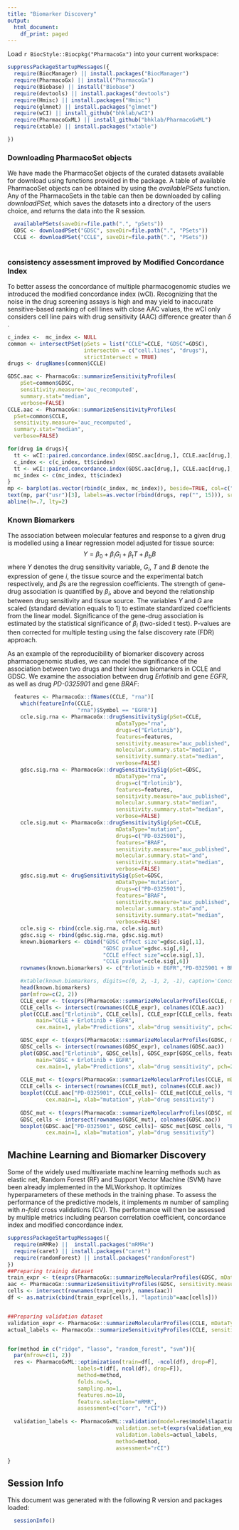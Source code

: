 ```yaml
---
title: "Biomarker Discovery"
output:
  html_document:
    df_print: paged
---
```


Load `r BiocStyle::Biocpkg("PharmacoGx")` into your current workspace:
```r
suppressPackageStartupMessages({
  require(BiocManager) || install.packages("BiocManager")
  require(PharmacoGx) || install("PharmacoGx")
  require(Biobase) || install("Biobase")
  require(devtools) || install.packages("devtools")
  require(Hmisc) || install.packages("Hmisc")
  require(glmnet) || install.packages("glmnet")
  require(wCI) || install_github("bhklab/wCI")
  require(PharmacoGxML) || install_github("bhklab/PharmacoGxML")
  require(xtable) || install.packages("xtable")

})
```

### Downloading PharmacoSet objects
We have made the PharmacoSet objects of the curated datasets available for download using functions provided in the package. A table of available PharmacoSet objects can be obtained by using the *availablePSets* function. Any of the PharmacoSets in the table can then be downloaded by calling *downloadPSet*, which saves the datasets into a directory of the users choice, and returns the data into the R session. 
```r
  availablePSets(saveDir=file.path(".", "pSets"))
  GDSC <- downloadPSet("GDSC", saveDir=file.path(".", "PSets")) 
  CCLE <- downloadPSet("CCLE", saveDir=file.path(".", "PSets"))
  
```


### consistency assessment improved by Modified Concordance Index
To better assess the concordance of multiple pharmacogenomic studies we introduced the modified concordance index (wCI). Recognizing that the noise in the drug screening assays is high and may yield to inaccurate sensitive-based ranking of cell lines with close AAC values, the wCI only considers cell line pairs with drug sensitivity (AAC) difference greater than $\delta$ .

```r
c_index <-  mc_index <- NULL
common <- intersectPSet(pSets = list("CCLE"=CCLE, "GDSC"=GDSC), 
                        intersectOn = c("cell.lines", "drugs"), 
                        strictIntersect = TRUE)
drugs <- drugNames(common$CCLE)

GDSC.aac <- PharmacoGx::summarizeSensitivityProfiles(
    pSet=common$GDSC,
    sensitivity.measure='auc_recomputed', 
    summary.stat="median",
    verbose=FALSE)
CCLE.aac <- PharmacoGx::summarizeSensitivityProfiles(
  pSet=common$CCLE,
  sensitivity.measure='auc_recomputed', 
  summary.stat="median",
  verbose=FALSE)

for(drug in drugs){
  tt <- wCI::paired.concordance.index(GDSC.aac[drug,], CCLE.aac[drug,], delta.pred=0, delta.obs=0, alternative="greater")
  c_index <- c(c_index, tt$cindex)
  tt <- wCI::paired.concordance.index(GDSC.aac[drug,], CCLE.aac[drug,], delta.pred=0.2, delta.obs=0.2, alternative="greater", logic.operator="or")
  mc_index <- c(mc_index, tt$cindex)
}
mp <- barplot(as.vector(rbind(c_index, mc_index)), beside=TRUE, col=c("blue", "red"), ylim=c(0, 1), ylab="concordance index", space=c(.15,.85), border=NA, main="rCI")
text(mp, par("usr")[3], labels=as.vector(rbind(drugs, rep("", 15))), srt=45, adj=c(1.1,1.1), xpd=TRUE, cex=.8)
abline(h=.7, lty=2)
```

### Known Biomarkers 
The association between molecular features and response to a given drug is modelled using a linear regression model adjusted for tissue source: 
$$Y = \beta_{0} + \beta_{i}G_i + \beta_{t}T + \beta_{b}B$$
where $Y$ denotes the drug sensitivity variable, $G_i$, $T$ and $B$ denote the expression of gene $i$, the tissue source and the experimental batch respectively, and $\beta$s are the regression coefficients. The strength of gene-drug association is quantified by $\beta_i$, above and beyond the relationship between drug sensitivity and tissue source. The variables $Y$ and $G$ are scaled (standard deviation equals to 1) to estimate standardized coefficients from the linear model. Significance of the gene-drug association is estimated by the statistical significance of $\beta_i$ (two-sided t test). P-values are then corrected for multiple testing using the false discovery rate (FDR) approach.

As an example of the reproducibility of biomarker discovery across pharmacogenomic studies, we can model the significance of the association between two drugs and their known biomarkers in CCLE and GDSC. We examine the association between drug *Erlotinib* and gene *EGFR*, as well as drug *PD-0325901* and gene *BRAF*:

``` r
  features <- PharmacoGx::fNames(CCLE, "rna")[
    which(featureInfo(CCLE,
                      "rna")$Symbol == "EGFR")]
    ccle.sig.rna <- PharmacoGx::drugSensitivitySig(pSet=CCLE, 
                                  mDataType="rna", 
                                  drugs=c("Erlotinib"), 
                                  features=features, 
                                  sensitivity.measure="auc_published", 
                                  molecular.summary.stat="median", 
                                  sensitivity.summary.stat="median",
                                  verbose=FALSE)
    gdsc.sig.rna <- PharmacoGx::drugSensitivitySig(pSet=GDSC, 
                                  mDataType="rna", 
                                  drugs=c("Erlotinib"), 
                                  features=features, 
                                  sensitivity.measure="auc_published", 
                                  molecular.summary.stat="median", 
                                  sensitivity.summary.stat="median",
                                  verbose=FALSE)
    ccle.sig.mut <- PharmacoGx::drugSensitivitySig(pSet=CCLE, 
                                  mDataType="mutation", 
                                  drugs=c("PD-0325901"), 
                                  features="BRAF", 
                                  sensitivity.measure="auc_published", 
                                  molecular.summary.stat="and", 
                                  sensitivity.summary.stat="median",
                                  verbose=FALSE)
    gdsc.sig.mut <- drugSensitivitySig(pSet=GDSC, 
                                  mDataType="mutation", 
                                  drugs=c("PD-0325901"), 
                                  features="BRAF", 
                                  sensitivity.measure="auc_published", 
                                  molecular.summary.stat="and", 
                                  sensitivity.summary.stat="median",
                                  verbose=FALSE)
    ccle.sig <- rbind(ccle.sig.rna, ccle.sig.mut)
    gdsc.sig <- rbind(gdsc.sig.rna, gdsc.sig.mut)
    known.biomarkers <- cbind("GDSC effect size"=gdsc.sig[,1], 
                              "GDSC pvalue"=gdsc.sig[,6], 
                              "CCLE effect size"=ccle.sig[,1], 
                              "CCLE pvalue"=ccle.sig[,6])
    rownames(known.biomarkers) <- c("Erlotinib + EGFR","PD-0325901 + BRAF")

    #xtable(known.biomarkers, digits=c(0, 2, -1, 2, -1), caption='Concordance of biomarkers across stuudies')
    head(known.biomarkers)
    par(mfrow=c(2, 2))
    CCLE_expr <- t(exprs(PharmacoGx::summarizeMolecularProfiles(CCLE, mDataType="rna", fill.missing=FALSE)))
    CCLE_cells <- intersect(rownames(CCLE_expr), colnames(CCLE.aac))
    plot(CCLE.aac["Erlotinib", CCLE_cells], CCLE_expr[CCLE_cells, features],
         main="CCLE + Erlotinib + EGFR",
         cex.main=1, ylab="Predictions", xlab="drug sensitivity", pch=20, col="gray40")

    GDSC_expr <- t(exprs(PharmacoGx::summarizeMolecularProfiles(GDSC, mDataType="rna", fill.missing=FALSE)))
    GDSC_cells <- intersect(rownames(GDSC_expr), colnames(GDSC.aac))
    plot(GDSC.aac["Erlotinib", GDSC_cells], GDSC_expr[GDSC_cells, features], 
         main="GDSC + Erlotinib + EGFR",
         cex.main=1, ylab="Predictions", xlab="drug sensitivity", pch=20, col="gray40")
    
    CCLE_mut <- t(exprs(PharmacoGx::summarizeMolecularProfiles(CCLE, mDataType="mutation", fill.missing=FALSE, summary.stat="or")))
    CCLE_cells <- intersect(rownames(CCLE_mut), colnames(CCLE.aac))
    boxplot(CCLE.aac["PD-0325901", CCLE_cells]~ CCLE_mut[CCLE_cells, "BRAF"], col="gray80", pch=20, main="CCLE + PD-0325901 + BRAF",
            cex.main=1, xlab="mutation", ylab="drug sensitivity")
    
    GDSC_mut <- t(exprs(PharmacoGx::summarizeMolecularProfiles(GDSC, mDataType="mutation", fill.missing=FALSE, summary.stat="or")))
    GDSC_cells <- intersect(rownames(GDSC_mut), colnames(GDSC.aac))
    boxplot(GDSC.aac["PD-0325901", GDSC_cells]~ GDSC_mut[GDSC_cells, "BRAF"], col="gray80", pch=20, main="GDSC + PD-0325901 + BRAF",
            cex.main=1, xlab="mutation", ylab="drug sensitivity")

```

## Machine Learning and Biomarker Discovery
Some of the widely used multivariate machine learning methods such as elastic net, Random Forest (RF) and Support Vector Machine (SVM) have been already implemented in the MLWorkshop. It optimizes hyperparameters of these methods in the training phase. To assess the performance of the predictive models, it implements *m* number of sampling with *n-fold* cross validations (CV). The performance will then be assessed by multiple metrics including pearson correlation coefficient, concordance index and modified concordance index. 


```r
suppressPackageStartupMessages({
  require(mRMRe) ||  install.packages("mRMRe")
  require(caret) || install.packages("caret")
  require(randomForest) || install.packages("randomForest")
})
##Preparing trainig dataset
train_expr <- t(exprs(PharmacoGx::summarizeMolecularProfiles(GDSC, mDataType="rna", fill.missing=FALSE, verbose=FALSE)))
aac <- PharmacoGx::summarizeSensitivityProfiles(GDSC, sensitivity.measure="auc_recomputed", drug="lapatinib", fill.missing=FALSE, verbose=FALSE)
cells <- intersect(rownames(train_expr), names(aac))
df <- as.matrix(cbind(train_expr[cells,], "lapatinib"=aac[cells]))


##Preparing validation dataset
validation_expr <- PharmacoGx::summarizeMolecularProfiles(CCLE, mDataType="rna", fill.missing=FALSE, verbose=FALSE)
actual_labels <- PharmacoGx::summarizeSensitivityProfiles(CCLE, sensitivity.measure="auc_recomputed", drug="lapatinib", fill.missing=FALSE, verbose=FALSE)


for(method in c("ridge", "lasso", "random_forest", "svm")){
  par(mfrow=c(1, 2))
  res <- PharmacoGxML::optimization(train=df[, -ncol(df), drop=F],
                      labels=t(df[, ncol(df), drop=F]),
                      method=method,
                      folds.no=5,
                      sampling.no=1,
                      features.no=10,
                      feature.selection="mRMR",
                      assessment=c("corr", "rCI"))
  
  validation_labels <- PharmacoGxML::validation(model=res$model$lapatinib,
                                  validation.set=t(exprs(validation_expr)),
                                  validation.labels=actual_labels,
                                  method=method,
                                  assessment="rCI")

}
```


## Session Info

This document was generated with the following R version and packages loaded:
```r
  sessionInfo()
```


